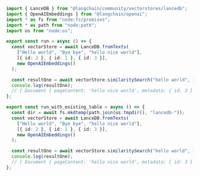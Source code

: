 ```typescript
import { LanceDB } from "@langchain/community/vectorstores/lancedb";
import { OpenAIEmbeddings } from "@langchain/openai";
import * as fs from "node:fs/promises";
import * as path from "node:path";
import os from "node:os";

export const run = async () => {
  const vectorStore = await LanceDB.fromTexts(
    ["Hello world", "Bye bye", "hello nice world"],
    [{ id: 2 }, { id: 1 }, { id: 3 }],
    new OpenAIEmbeddings()
  );

  const resultOne = await vectorStore.similaritySearch("hello world", 1);
  console.log(resultOne);
  // [ Document { pageContent: 'hello nice world', metadata: { id: 3 } } ]
};

export const run_with_existing_table = async () => {
  const dir = await fs.mkdtemp(path.join(os.tmpdir(), "lancedb-"));
  const vectorStore = await LanceDB.fromTexts(
    ["Hello world", "Bye bye", "hello nice world"],
    [{ id: 2 }, { id: 1 }, { id: 3 }],
    new OpenAIEmbeddings()
  );

  const resultOne = await vectorStore.similaritySearch("hello world", 1);
  console.log(resultOne);
  // [ Document { pageContent: 'hello nice world', metadata: { id: 3 } } ]
};
```
